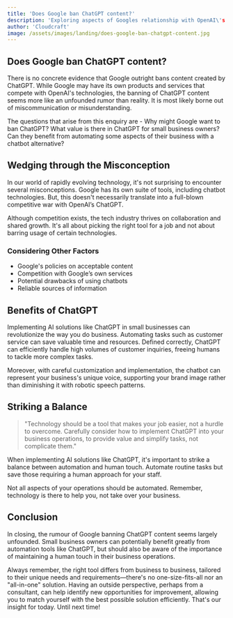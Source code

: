 ```yaml
---
title: 'Does Google ban ChatGPT content?'
description: 'Exploring aspects of Googles relationship with OpenAI\'s Chatbot, GPT-3.'
author: 'Cloudcraft'
image: /assets/images/landing/does-google-ban-chatgpt-content.jpg
---
```


## Does Google ban ChatGPT content?

There is no concrete evidence that Google outright bans content created by ChatGPT. While Google may have its own products and services that compete with OpenAI's technologies, the banning of ChatGPT content seems more like an unfounded rumor than reality. It is most likely borne out of miscommunication or misunderstanding.

The questions that arise from this enquiry are - Why might Google want to ban ChatGPT? What value is there in ChatGPT for small business owners? Can they benefit from automating some aspects of their business with a chatbot alternative?

<ServicesBlurb />

## Wedging through the Misconception

In our world of rapidly evolving technology, it's not surprising to encounter several misconceptions. Google has its own suite of tools, including chatbot technologies. But, this doesn't necessarily translate into a full-blown competitive war with OpenAI’s ChatGPT.

Although competition exists, the tech industry thrives on collaboration and shared growth. It's all about picking the right tool for a job and not about barring usage of certain technologies.

### Considering Other Factors

 * Google's policies on acceptable content
 * Competition with Google’s own services
 * Potential drawbacks of using chatbots
 * Reliable sources of information 

## Benefits of ChatGPT

Implementing AI solutions like ChatGPT in small businesses can revolutionize the way you do business. Automating tasks such as customer service can save valuable time and resources. Defined correctly, ChatGPT can efficiently handle high volumes of customer inquiries, freeing humans to tackle more complex tasks.

Moreover, with careful customization and implementation, the chatbot can represent your business's unique voice, supporting your brand image rather than diminishing it with robotic speech patterns.

<GetStartedBlurb />

## Striking a Balance

<blockquote tip>
"Technology should be a tool that makes your job easier, not a hurdle to overcome. Carefully consider how to implement ChatGPT into your business operations, to provide value and simplify tasks, not complicate them."
</blockquote>

When implementing AI solutions like ChatGPT, it's important to strike a balance between automation and human touch. Automate routine tasks but save those requiring a human approach for your staff.

Not all aspects of your operations should be automated. Remember, technology is there to help you, not take over your business.

## Conclusion

In closing, the rumour of Google banning ChatGPT content seems largely unfounded. Small business owners can potentially benefit greatly from automation tools like ChatGPT, but should also be aware of the importance of maintaining a human touch in their business operations. 

Always remember, the right tool differs from business to business, tailored to their unique needs and requirements—there's no one-size-fits-all nor an "all-in-one" solution. Having an outside perspective, perhaps from a consultant, can help identify new opportunities for improvement, allowing you to match yourself with the best possible solution efficiently. That's our insight for today. Until next time!